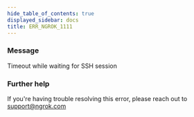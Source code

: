 ```yaml
---
hide_table_of_contents: true
displayed_sidebar: docs
title: ERR_NGROK_1111
---
```


### Message

Timeout while waiting for SSH session

<ErrorDetails />

### Further help

If you're having trouble resolving this error, please reach out to [support@ngrok.com](mailto:support@ngrok.com?subject=Help%20with%20ERR_NGROK_1111)
